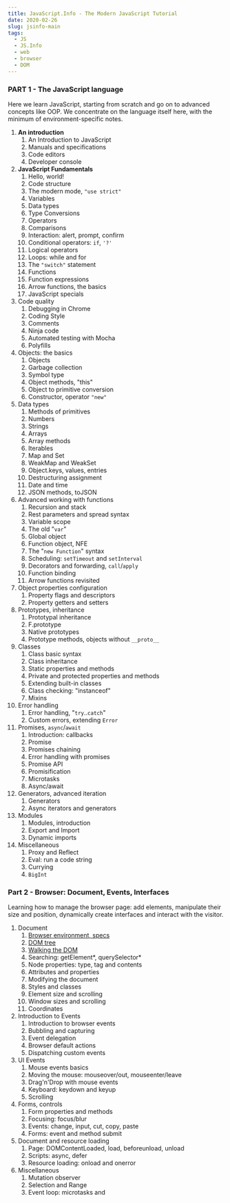 ```yaml
---
title: JavaScript.Info - The Modern JavaScript Tutorial
date: 2020-02-26
slug: jsinfo-main
tags:
  - JS
  - JS.Info
  - web
  - browser
  - DOM
--- 
```

### PART 1 - The JavaScript language
Here we learn JavaScript, starting from scratch and go on to advanced concepts like OOP.
We concentrate on the language itself here, with the minimum of environment-specific notes.

1. **An introduction**
    1. An Introduction to JavaScript
    1. Manuals and specifications
    1. Code editors
    1. Developer console  
1. **JavaScript Fundamentals**  
    1. Hello, world!
    1. Code structure
    1. The modern mode, `"use strict"`
    1. Variables
    1. Data types
    1. Type Conversions
    1. Operators
    1. Comparisons
    1. Interaction: alert, prompt, confirm
    1. Conditional operators: `if`, `'?'`
    1. Logical operators
    1. Loops: while and for
    1. The `"switch"` statement
    1. Functions
    1. Function expressions
    1. Arrow functions, the basics
    1. JavaScript specials
1. Code quality
    1. Debugging in Chrome
    1. Coding Style
    1. Comments
    1. Ninja code
    1. Automated testing with Mocha
    1. Polyfills
1. Objects: the basics
    1. Objects
    1. Garbage collection
    1. Symbol type
    1. Object methods, "this"
    1. Object to primitive conversion
    1. Constructor, operator `"new"`
1. Data types
    1. Methods of primitives
    1. Numbers
    1. Strings
    1. Arrays
    1. Array methods
    1. Iterables
    1. Map and Set
    1. WeakMap and WeakSet
    1. Object.keys, values, entries
    1. Destructuring assignment
    1. Date and time
    1. JSON methods, toJSON
1. Advanced working with functions
    1. Recursion and stack
    1. Rest parameters and spread syntax
    1. Variable scope
    1. The old "`var`"
    1. Global object
    1. Function object, NFE
    1. The "`new Function`" syntax
    1. Scheduling: `setTimeout` and `setInterval`
    1. Decorators and forwarding, `call`/`apply`
    1. Function binding
    1. Arrow functions revisited
1. Object properties configuration
    1. Property flags and descriptors
    1. Property getters and setters
1. Prototypes, inheritance
    1. Prototypal inheritance
    1. F.prototype
    1. Native prototypes
    1. Prototype methods, objects without `__proto__`
1. Classes
    1. Class basic syntax
    1. Class inheritance
    1. Static properties and methods
    1. Private and protected properties and methods
    1. Extending built-in classes
    1. Class checking: "instanceof"
    1. Mixins
1. Error handling
    1. Error handling, "`try`..`catch`"
    1. Custom errors, extending `Error`
1. Promises, `async`/`await`
    1. Introduction: callbacks
    1. Promise
    1. Promises chaining
    1. Error handling with promises
    1. Promise API
    1. Promisification
    1. Microtasks
    1. Async/await
1. Generators, advanced iteration
    1. Generators
    1. Async iterators and generators
1. Modules
    1. Modules, introduction
    1. Export and Import
    1. Dynamic imports
1. Miscellaneous
    1. Proxy and Reflect
    1. Eval: run a code string
    1. Currying
    1. `BigInt`

### Part 2 - Browser: Document, Events, Interfaces
Learning how to manage the browser page: add elements, manipulate their size and position, dynamically create interfaces and interact with the visitor.

1. Document
    1. [Browser environment, specs](/jsinfo-browswer-env-specs-dom)
    1. [DOM tree](/jsinfo-domtree)
    1. [Walking the DOM](/jsinfo-walking-the-dom)
    1. Searching: getElement*, querySelector*
    1. Node properties: type, tag and contents
    1. Attributes and properties
    1. Modifying the document
    1. Styles and classes
    1. Element size and scrolling
    1. Window sizes and scrolling
    1. Coordinates
1. Introduction to Events
    1. Introduction to browser events
    1. Bubbling and capturing
    1. Event delegation
    1. Browser default actions
    1. Dispatching custom events
1. UI Events
    1. Mouse events basics
    1. Moving the mouse: mouseover/out, mouseenter/leave
    1. Drag'n'Drop with mouse events
    1. Keyboard: keydown and keyup
    1. Scrolling
1. Forms, controls
    1. Form properties and methods
    1. Focusing: focus/blur
    1. Events: change, input, cut, copy, paste
    1. Forms: event and method submit
1. Document and resource loading
    1. Page: DOMContentLoaded, load, beforeunload, unload
    1. Scripts: async, defer
    1. Resource loading: onload and onerror
1. Miscellaneous
    1. Mutation observer
    1. Selection and Range
    1. Event loop: microtasks and 